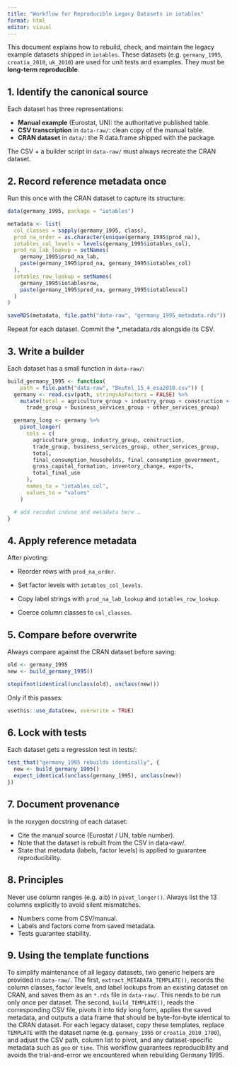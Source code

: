 ```yaml
---
title: "Workflow for Reproducible Legacy Datasets in iotables"
format: html
editor: visual
---
```


This document explains how to rebuild, check, and maintain the legacy example datasets shipped in `iotables`. These datasets (e.g. `germany_1995`, `croatia_2010`, `uk_2010`) are used for unit tests and examples. They must be **long-term reproducible**.

## 1. Identify the canonical source

Each dataset has three representations:

-   **Manual example** (Eurostat, UN): the authoritative published table.
-   **CSV transcription** in `data-raw/`: clean copy of the manual table.
-   **CRAN dataset** in `data/`: the R data.frame shipped with the package.

The CSV + a builder script in `data-raw/` must always recreate the CRAN dataset.

## 2. Record reference metadata once

Run this once with the CRAN dataset to capture its structure:

```r
data(germany_1995, package = "iotables")

metadata <- list(
  col_classes = sapply(germany_1995, class),
  prod_na_order = as.character(unique(germany_1995$prod_na)),
  iotables_col_levels = levels(germany_1995$iotables_col),
  prod_na_lab_lookup = setNames(
    germany_1995$prod_na_lab,
    paste(germany_1995$prod_na, germany_1995$iotables_col)
  ),
  iotables_row_lookup = setNames(
    germany_1995$iotablesrow,
    paste(germany_1995$prod_na, germany_1995$iotablescol)
  )
)

saveRDS(metadata, file.path("data-raw", "germany_1995_metadata.rds"))
```

Repeat for each dataset. Commit the \*\_metadata.rds alongside its CSV.

## 3. Write a builder

Each dataset has a small function in `data-raw/`:

```r
build_germany_1995 <- function(
    path = file.path("data-raw", "Beutel_15_4_esa2010.csv")) {
  germany <- read.csv(path, stringsAsFactors = FALSE) %>%
    mutate(total = agriculture_group + industry_group + construction +
      trade_group + business_services_group + other_services_group)

  germany_long <- germany %>%
    pivot_longer(
      cols = c(
        agriculture_group, industry_group, construction,
        trade_group, business_services_group, other_services_group,
        total,
        final_consumption_households, final_consumption_government,
        gross_capital_formation, inventory_change, exports,
        total_final_use
      ),
      names_to = "iotables_col",
      values_to = "values"
    )

  # add recoded induse and metadata here …
}
```

## 4. Apply reference metadata

After pivoting:

-   Reorder rows with `prod_na_order`.

-   Set factor levels with `iotables_col_levels`.

-   Copy label strings with `prod_na_lab_lookup` and `iotables_row_lookup`.

-   Coerce column classes to `col_classes`.

## 5. Compare before overwrite

Always compare against the CRAN dataset before saving:

```r
old <- germany_1995
new <- build_germany_1995()

stopifnot(identical(unclass(old), unclass(new)))
```

Only if this passes:

```r
usethis::use_data(new, overwrite = TRUE)
```

## 6. Lock with tests

Each dataset gets a regression test in tests/:

```r
test_that("germany_1995 rebuilds identically", {
  new <- build_germany_1995()
  expect_identical(unclass(germany_1995), unclass(new))
})
```

## 7. Document provenance

In the roxygen docstring of each dataset:

-   Cite the manual source (Eurostat / UN, table number).
-   Note that the dataset is rebuilt from the CSV in data-raw/.
-   State that metadata (labels, factor levels) is applied to guarantee reproducibility.

## 8. Principles

Never use column ranges (e.g. a:b) in `pivot_longer()`. Always list the 13 columns explicitly to avoid silent mismatches.

-   Numbers come from CSV/manual.
-   Labels and factors come from saved metadata.
-   Tests guarantee stability.

## 9. Using the template functions

To simplify maintenance of all legacy datasets, two generic helpers are provided in `data-raw/`. The first, `extract_METADATA_TEMPLATE()`, records the column classes, factor levels, and label lookups from an existing dataset on CRAN, and saves them as an `*.rds` file in `data-raw/`. This needs to be run only once per dataset. The second, `build_TEMPLATE()`, reads the corresponding CSV file, pivots it into tidy long form, applies the saved metadata, and outputs a data frame that should be byte-for-byte identical to the CRAN dataset. For each legacy dataset, copy these templates, replace `TEMPLATE` with the dataset name (e.g. `germany_1995` or `croatia_2010_1700`), and adjust the CSV path, column list to pivot, and any dataset-specific metadata such as `geo` or `time`. This workflow guarantees reproducibility and avoids the trial-and-error we encountered when rebuilding Germany 1995.
